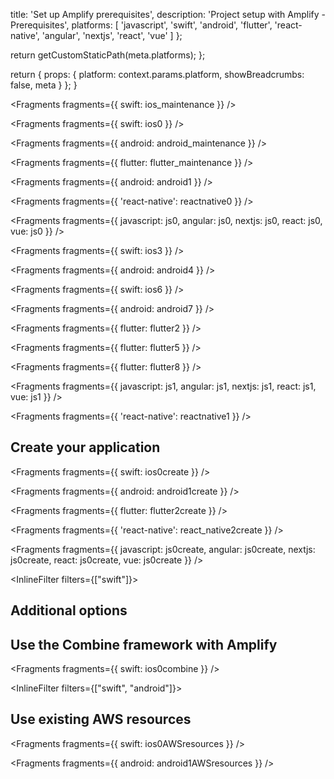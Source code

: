 
  title: 'Set up Amplify prerequisites',
  description: 'Project setup with Amplify - Prerequisites',
  platforms: [
    'javascript',
    'swift',
    'android',
    'flutter',
    'react-native',
    'angular',
    'nextjs',
    'react',
    'vue'
  ]
};

  return getCustomStaticPath(meta.platforms);
};

  return {
    props: {
      platform: context.params.platform,
      showBreadcrumbs: false,
      meta
    }
  };
}


<Fragments fragments={{ swift: ios_maintenance }} />


<Fragments fragments={{ swift: ios0 }} />


<Fragments fragments={{ android: android_maintenance }} />


<Fragments fragments={{ flutter: flutter_maintenance }} />


<Fragments fragments={{ android: android1 }} />


<Fragments fragments={{ 'react-native': reactnative0 }} />


<Fragments
  fragments={{
    javascript: js0,
    angular: js0,
    nextjs: js0,
    react: js0,
    vue: js0
  }}
/>


<Fragments fragments={{ swift: ios3 }} />


<Fragments fragments={{ android: android4 }} />


<Fragments fragments={{ swift: ios6 }} />


<Fragments fragments={{ android: android7 }} />


<Fragments fragments={{ flutter: flutter2 }} />


<Fragments fragments={{ flutter: flutter5 }} />


<Fragments fragments={{ flutter: flutter8 }} />


<Fragments
  fragments={{
    javascript: js1,
    angular: js1,
    nextjs: js1,
    react: js1,
    vue: js1
  }}
/>


<Fragments fragments={{ 'react-native': reactnative1 }} />

## Create your application


<Fragments fragments={{ swift: ios0create }} />


<Fragments fragments={{ android: android1create }} />


<Fragments fragments={{ flutter: flutter2create }} />


<Fragments fragments={{ 'react-native': react_native2create }} />


<Fragments
  fragments={{
    javascript: js0create,
    angular: js0create,
    nextjs: js0create,
    react: js0create,
    vue: js0create
  }}
/>

<InlineFilter filters={["swift"]}>

## Additional options

## Use the Combine framework with Amplify


<Fragments fragments={{ swift: ios0combine }} />

</InlineFilter>

<InlineFilter filters={["swift", "android"]}>

## Use existing AWS resources


<Fragments fragments={{ swift: ios0AWSresources }} />


<Fragments fragments={{ android: android1AWSresources }} />


</InlineFilter>
